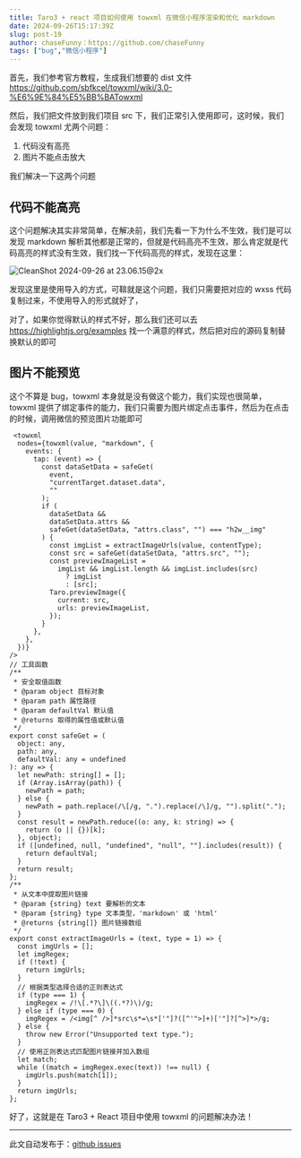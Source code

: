 ```yaml
---
title: Taro3 + react 项目如何使用 towxml 在微信小程序渲染和优化 markdown
date: 2024-09-26T15:17:39Z
slug: post-19
author: chaseFunny：https://github.com/chaseFunny
tags: ["bug","微信小程序"]
---
```


首先，我们参考官方教程，生成我们想要的 dist 文件 https://github.com/sbfkcel/towxml/wiki/3.0-%E6%9E%84%E5%BB%BATowxml

然后，我们把文件放到我们项目 src 下，我们正常引入使用即可，这时候，我们会发现 towxml 尤两个问题：

1. 代码没有高亮
2. 图片不能点击放大

我们解决一下这两个问题

## 代码不能高亮

这个问题解决其实非常简单，在解决前，我们先看一下为什么不生效，我们是可以发现 markdown 解析其他都是正常的，但就是代码高亮不生效，那么肯定就是代码高亮的样式没有生效，我们找一下代码高亮的样式，发现在这里：

![CleanShot 2024-09-26 at 23.06.15@2x](https://blog-1304565468.cos.ap-shanghai.myqcloud.com/typora/CleanShot%202024-09-26%20at%2023.06.15@2x.png)

发现这里是使用导入的方式，可鞥就是这个问题，我们只需要把对应的 wxss 代码复制过来，不使用导入的形式就好了，

对了，如果你觉得默认的样式不好，那么我们还可以去 https://highlightjs.org/examples 找一个满意的样式，然后把对应的源码复制替换默认的即可

## 图片不能预览

这个不算是 bug，towxml 本身就是没有做这个能力，我们实现也很简单，towxml 提供了绑定事件的能力，我们只需要为图片绑定点击事件，然后为在点击的时候，调用微信的预览图片功能即可

```tsx
 <towxml
  nodes={towxml(value, "markdown", {
    events: {
      tap: (event) => {              
        const dataSetData = safeGet(
          event,
          "currentTarget.dataset.data",
          ""
        );
        if (
          dataSetData &&
          dataSetData.attrs &&
          safeGet(dataSetData, "attrs.class", "") === "h2w__img"
        ) {
          const imgList = extractImageUrls(value, contentType);
          const src = safeGet(dataSetData, "attrs.src", "");
          const previewImageList =
            imgList && imgList.length && imgList.includes(src)
              ? imgList
              : [src];                
          Taro.previewImage({
            current: src,
            urls: previewImageList,
          });
        }
      },
    },
  })}
/>
// 工具函数
/**
 * 安全取值函数
 * @param object 目标对象
 * @param path 属性路径
 * @param defaultVal 默认值
 * @returns 取得的属性值或默认值
 */
export const safeGet = (
  object: any,
  path: any,
  defaultVal: any = undefined
): any => {
  let newPath: string[] = [];
  if (Array.isArray(path)) {
    newPath = path;
  } else {
    newPath = path.replace(/\[/g, ".").replace(/\]/g, "").split(".");
  }
  const result = newPath.reduce((o: any, k: string) => {
    return (o || {})[k];
  }, object);
  if ([undefined, null, "undefined", "null", ""].includes(result)) {
    return defaultVal;
  }
  return result;
};
/**
 * 从文本中提取图片链接
 * @param {string} text 要解析的文本
 * @param {string} type 文本类型，'markdown' 或 'html'
 * @returns {string[]} 图片链接数组
 */
export const extractImageUrls = (text, type = 1) => {
  const imgUrls = [];
  let imgRegex;
  if (!text) {
    return imgUrls;
  }
  // 根据类型选择合适的正则表达式
  if (type === 1) {
    imgRegex = /!\[.*?\]\((.*?)\)/g;
  } else if (type === 0) {
    imgRegex = /<img[^ />]*src\s*=\s*['"]?([^'">]+)['"]?[^>]*>/g;
  } else {
    throw new Error("Unsupported text type.");
  }
  // 使用正则表达式匹配图片链接并加入数组
  let match;
  while ((match = imgRegex.exec(text)) !== null) {
    imgUrls.push(match[1]);
  }
  return imgUrls;
};
```

好了，这就是在 Taro3 + React 项目中使用 towxml 的问题解决办法！

---
此文自动发布于：<a href="https://github.com/coderPerseus/blog/issues/19" target="_blank">github issues</a>
